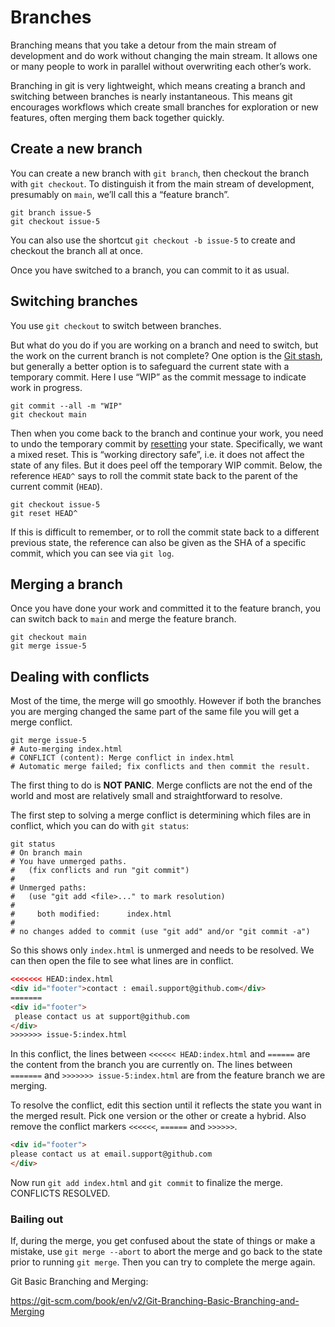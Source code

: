 # Branches {#git-branches}

Branching means that you take a detour from the main stream of development and
do work without changing the main stream. It allows one or many people to work
in parallel without overwriting each other's work.

Branching in git is very lightweight, which means creating a branch and
switching between branches is nearly instantaneous. This means git encourages
workflows which create small branches for exploration or new features, often
merging them back together quickly.

## Create a new branch

You can create a new branch with `git branch`, then checkout the branch with `git checkout`. To distinguish it from the main stream of development, presumably on `main`, we'll call this a "feature branch".

```shell
git branch issue-5
git checkout issue-5
```

You can also use the shortcut `git checkout -b issue-5` to create and checkout the branch all at once.

Once you have switched to a branch, you can commit to it as usual.

## Switching branches

You use `git checkout` to switch between branches.

But what do you do if you are working on a branch and need to switch,
but the work on the current branch is not complete? One option is the [Git
stash](https://git-scm.com/book/en/v2/ch00/_git_stashing), but generally a
better option is to safeguard the current state with a temporary commit. Here I
use "WIP" as the commit message to indicate work in progress.

```shell
git commit --all -m "WIP"
git checkout main
```

Then when you come back to the branch and continue your work, you
need to undo the temporary commit by [resetting](#reset) your state. Specifically, we want a mixed reset. This is "working directory safe", i.e. it does not affect the state of any files. But it does peel off the temporary WIP commit. Below, the reference `HEAD^` says to roll the commit state back to the parent of the current commit (`HEAD`).

```shell
git checkout issue-5
git reset HEAD^
```

If this is difficult to remember, or to roll the commit state back to a different previous state, the reference can also be given as the SHA of a specific commit, which you can see via `git log`.

## Merging a branch

Once you have done your work and committed it to the feature branch, you can switch back to `main` and merge the feature branch.

```shell
git checkout main
git merge issue-5
```

## Dealing with conflicts

Most of the time, the merge will go smoothly. However if both the branches you
are merging changed the same part of the same file you will get a merge
conflict.

```shell
git merge issue-5
# Auto-merging index.html
# CONFLICT (content): Merge conflict in index.html
# Automatic merge failed; fix conflicts and then commit the result.
```

The first thing to do is **NOT PANIC**. Merge conflicts are not the end of the
world and most are relatively small and straightforward to resolve.

The first step to solving a merge conflict is determining which files are in
conflict, which you can do with `git status`:

```shell
git status
# On branch main
# You have unmerged paths.
#   (fix conflicts and run "git commit")
# 
# Unmerged paths:
#   (use "git add <file>..." to mark resolution)
# 
#     both modified:      index.html
# 
# no changes added to commit (use "git add" and/or "git commit -a")
```

So this shows only `index.html` is unmerged and needs to be resolved. We can
then open the file to see what lines are in conflict.

```html
<<<<<<< HEAD:index.html
<div id="footer">contact : email.support@github.com</div>
=======
<div id="footer">
 please contact us at support@github.com
</div>
>>>>>>> issue-5:index.html
```

In this conflict, the lines between `<<<<<< HEAD:index.html` and `======` are
the content from the branch you are currently on. The lines between `=======`
and `>>>>>>> issue-5:index.html` are from the feature branch we are merging.

To resolve the conflict, edit this section until it reflects the state you want in the merged result. Pick one version or the other or create a hybrid. Also remove the conflict markers `<<<<<<`, `======` and `>>>>>>`.

```html
<div id="footer">
please contact us at email.support@github.com
</div>
```

Now run `git add index.html` and `git commit` to finalize the merge. CONFLICTS RESOLVED.

### Bailing out

If, during the merge, you get confused about the state of things or make a
mistake, use `git merge --abort` to abort the merge and go back to the state
prior to running `git merge`. Then you can try to complete the merge again.

Git Basic Branching and Merging:

<https://git-scm.com/book/en/v2/Git-Branching-Basic-Branching-and-Merging>
